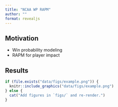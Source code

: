 ```yaml
---
title: "NCAA WP RAPM"
author: ""
format: revealjs
---
```


## Motivation

- Win probability modeling
- RAPM for player impact

## Results

```r
if (file.exists("data/figs/example.png")) {
  knitr::include_graphics("data/figs/example.png")
} else {
  cat("Add figures in `figs/` and re-render.")
}
```

